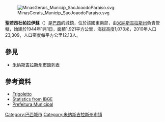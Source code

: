 [[Image:MinasGerais_Municip_SaoJoaodoParaiso.svg|thumb]]

'''聖若昂杜帕拉伊蘇'''（{{lang-pt|São João do Paraíso}}）是[[巴西|巴西]]的城鎮，位於該國東南部，由[[米納斯吉拉斯州|米納斯吉拉斯州]]負責管轄，始建於1944年1月1日，面積1,921平方公里，海拔高度1,073米，2010年人口23,309，人口密度每平方公里12.13人。

== 參見 ==
*[[米納斯吉拉斯州市鎮列表|米納斯吉拉斯州市鎮列表]]

==參考資料==
*[https://web.archive.org/web/20110706152853/http://www.frigoletto.com.br/GeoEcon/idhmg.htm Frigoletto]
*[http://www.ibge.gov.br/cidadesat/default.php Statistics from IBGE] {{Wayback|url=http://www.ibge.gov.br/cidadesat/default.php |date=20080611095922 }}
*[http://www.sjparaiso.mg.gov.br/v2/index.php?pg=principal Prefeitura Municipal]{{Dead link|date=2018年11月 |bot=InternetArchiveBot |fix-attempted=yes }}

{{coord|15|18|48|S|42|00|54|W|region:BR_type:city|display=title}}

{{Brazil-geo-stub}}
{{米納斯吉拉斯州市鎮}}
[[Category:巴西城市|Category:巴西城市]]
[[Category:米纳斯吉拉斯州市镇|Category:米纳斯吉拉斯州市镇]]